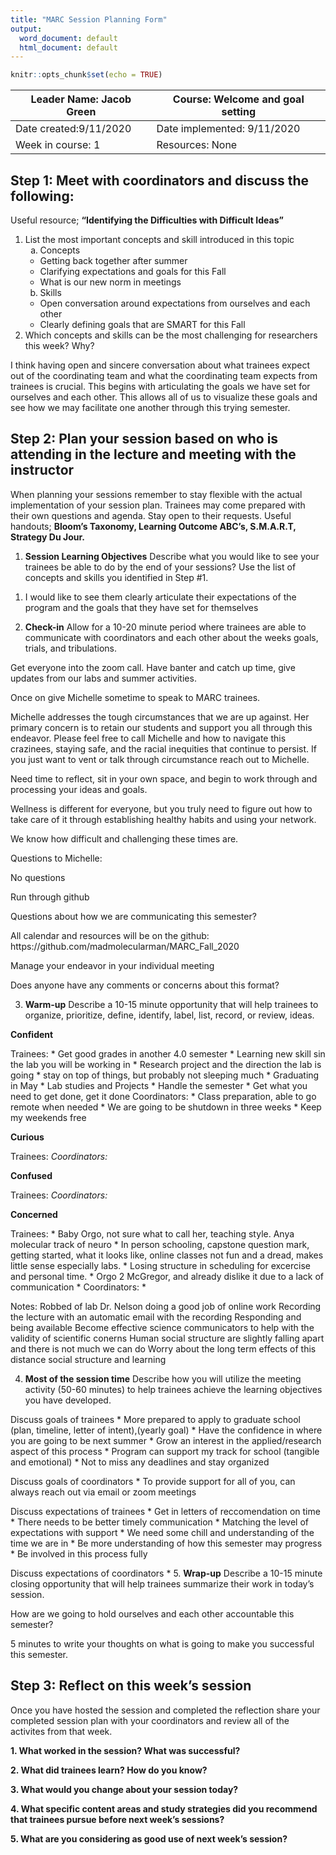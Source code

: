 ```yaml
---
title: "MARC Session Planning Form"
output:
  word_document: default
  html_document: default
---
```


```r
knitr::opts_chunk$set(echo = TRUE)
```

| Leader Name: Jacob Green | Course: Welcome and goal setting |
|--------------------------|----------------------------------|
| Date created:9/11/2020 | Date implemented: 9/11/2020 |
| Week in course: 1 | Resources: None |

## Step 1: Meet with coordinators and discuss the following:
Useful resource; **"Identifying the Difficulties with Difficult Ideas"**

1. List the most important concepts and skill introduced in this topic
    a. Concepts
      * Getting back together after summer
      * Clarifying expectations and goals for this Fall
      * What is our new norm in meetings

    b. Skills
      * Open conversation around expectations from ourselves and each other
      * Clearly defining goals that are SMART for this Fall

2. Which concepts and skills can be the most challenging for researchers this week? Why?

I think having open and sincere conversation about what trainees expect out of the coordinating team and what the coordinating team expects from trainees is crucial. This begins with articulating the goals we have set for ourselves and each other. This allows all of us to visualize these goals and see how we may facilitate one another through this trying semester.

## Step 2: Plan your session based on who is attending in the lecture and meeting with the instructor
When planning your sessions remember to stay flexible with the actual implementation of your session plan. Trainees may come prepared with their own questions and agenda. Stay open to their requests. Useful handouts; **Bloom's Taxonomy, Learning Outcome ABC's, S.M.A.R.T, Strategy Du Jour.**

1. **Session Learning Objectives**
Describe what you would like to see your trainees be able to do by the end of your sessions? Use the list of concepts and skills you identified in Step #1. 

1) I would like to see them clearly articulate their expectations of the program and the goals that they have set for themselves

2. **Check-in**
Allow for a 10-20 minute period where trainees are able to communicate with coordinators and each other about the weeks goals, trials, and tribulations.

Get everyone into the zoom call. Have banter and catch up time, give updates from our labs and summer activities. 

Once on give Michelle sometime to speak to MARC trainees.

Michelle addresses the tough circumstances that we are up against. Her primary concern is to retain our students and support you all through this endeavor. Please feel free to call Michelle and how to navigate this crazinees, staying safe, and the racial inequities that continue to persist. If you just want to vent or talk through circumstance reach out to Michelle.

Need time to reflect, sit in your own space, and begin to work through and processing your ideas and goals.

Wellness is different for everyone, but you truly need to figure out how to take care of it through establishing healthy habits and using your network.

We know how difficult and challenging these times are.

Questions to Michelle: 

No questions

Run through github

Questions about how we are communicating this semester?

All calendar and resources will be on the github: https://github.com/madmolecularman/MARC_Fall_2020

Manage your endeavor in your individual meeting

Does anyone have any comments or concerns about this format?

3. **Warm-up**
Describe a 10-15 minute opportunity that will help trainees to organize, prioritize, define, identify, label, list, record, or review, ideas.

**Confident**

Trainees:
  * Get good grades in another 4.0 semester
  * Learning new skill sin the lab you will be working in
  * Research project and the direction the lab is going 
  * stay on top of things, but probably not sleeping much
  * Graduating in May
  * Lab studies and Projects
  * Handle the semester
  * Get what you need to get done, get it done
Coordinators:
  * Class preparation, able to go remote when needed
  * We are going to be shutdown in three weeks
  * Keep my weekends free

**Curious** 

Trainees:
  *
Coordinators:
  * 

**Confused**

Trainees:
  *
Coordinators:
  * 

**Concerned**

Trainees:
  * Baby Orgo, not sure what to call her, teaching style. Anya molecular track of neuro
  * In person schooling, capstone question mark, getting started, what it looks like, online classes not fun and a dread, makes little sense especially labs. 
  * Losing structure in scheduling for excercise and personal time. 
  * Orgo 2 McGregor, and already dislike it due to a lack of communication
  * 
Coordinators:
  * 

Notes: 
Robbed of lab
Dr. Nelson doing a good job of online work
Recording the lecture with an automatic email with the recording
Responding and being available
Become effective science communicators to help with the validity of scientific conerns
Human social structure are slightly falling apart and there is not much we can do
Worry about the long term effects of this distance social structure and learning


4. **Most of the session time**
Describe how you will utilize the meeting activity (50-60 minutes) to help trainees achieve the learning objectives you have developed.

Discuss goals of trainees
  * More prepared to apply to graduate school (plan, timeline, letter of intent),(yearly goal)
  * Have the confidence in where you are going to be next summer
  * Grow an interest in the applied/research aspect of this process
  * Program can support my track for school (tangible and emotional)
  * Not to miss any deadlines and stay organized
  
Discuss goals of coordinators
  * To provide support for all of you, can always reach out via email or zoom meetings

Discuss expectations of trainees
  * Get in letters of reccomendation on time
  * There needs to be better timely communication
  * Matching the level of expectations with support
  * We need some chill and understanding of the time we are in
  * Be more understanding of how this semester may progress
  * Be involved in this process fully 

Discuss expectations of coordinators
  * 
5. **Wrap-up**
Describe a 10-15 minute closing opportunity that will help trainees summarize their work in today's session. 

How are we going to hold ourselves and each other accountable this semester?

5 minutes to write your thoughts on what is going to make you successful this semester. 

## Step 3: Reflect on this week's session
Once you have hosted the session and completed the reflection share your completed session plan with your coordinators and review all of the activites from that week.

**1. What worked in the session? What was successful?**

**2. What did trainees learn? How do you know?**

**3. What would you change about your session today?**

**4. What specific content areas and study strategies did you recommend that trainees pursue before next week's sessions?**

**5. What are you considering as good use of next week's session?**

